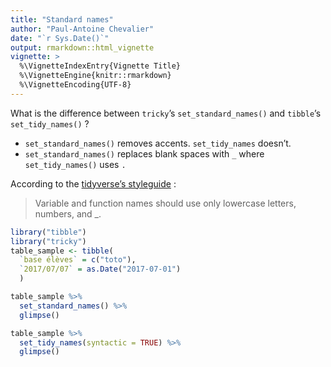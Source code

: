 ```yaml
---
title: "Standard names"
author: "Paul-Antoine Chevalier"
date: "`r Sys.Date()`"
output: rmarkdown::html_vignette
vignette: >
  %\VignetteIndexEntry{Vignette Title}
  %\VignetteEngine{knitr::rmarkdown}
  %\VignetteEncoding{UTF-8}
---
```


What is the difference between `tricky`'s `set_standard_names()` and `tibble`'s `set_tidy_names()` ? 

* `set_standard_names()` removes accents. `set_tidy_names` doesn't.
* `set_standard_names()` replaces blank spaces with `_` where `set_tidy_names()` uses `.`

According to the [tidyverse's styleguide](http://style.tidyverse.org/syntax.html#object-names) : 

> Variable and function names should use only lowercase letters, numbers, and _.


```r
library("tibble")
library("tricky")
table_sample <- tibble(
  `base élèves` = c("toto"), 
  `2017/07/07` = as.Date("2017-07-01")
  )
```

```r
table_sample %>% 
  set_standard_names() %>% 
  glimpse()
```

```r
table_sample %>% 
  set_tidy_names(syntactic = TRUE) %>% 
  glimpse()
```




